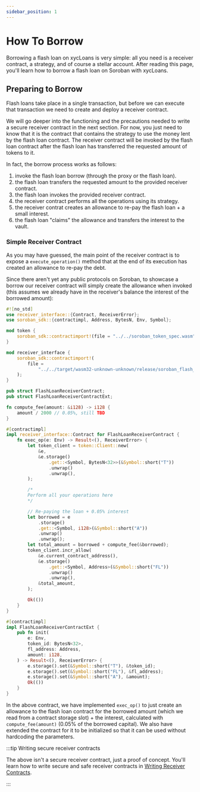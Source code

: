 ```yaml
---
sidebar_position: 1
---
```


# How To Borrow

Borrowing a flash loan on xycLoans is very simple: all you need is a receiver contract, a strategy, and of course a stellar account. After reading this page, you'll learn how to borrow a flash loan on Soroban with xycLoans.

## Preparing to Borrow
Flash loans take place in a single transaction, but before we can execute that transaction we need to create and deploy a receiver contract.

We will go deeper into the functioning and the precautions needed to write a secure receiver contract in the next section. For now, you just need to know that it is the contract that contains the strategy to use the money lent by the flash loan contract. The receiver contract will be invoked by the flash loan contract after the flash loan has transferred the requested amount of tokens to it.

In fact, the borrow process works as follows:
1. invoke the flash loan borrow (through the proxy or the flash loan).
2. the flash loan transfers the requested amount to the provided receiver contract.
3. the flash loan invokes the provided receiver contract.
4. the receiver contract performs all the operations using its strategy.
5. the receiver contrat creates an allowance to re-pay the flash loan + a small interest.
6. the flash loan "claims" the allowance and transfers the interest to the vault.

### Simple Receiver Contract
As you may have guessed, the main point of the receiver contract is to expose a `execute_operation()` method that at the end of its execution has created an allowance to re-pay the debt.

Since there aren't yet any public protocols on Soroban, to showcase a borrow our receiver contract will simply create the allowance when invoked (this assumes we already have in the receiver's balance the interest of the borrowed amount):

```rust
#![no_std]
use receiver_interface::{Contract, ReceiverError};
use soroban_sdk::{contractimpl, Address, BytesN, Env, Symbol};

mod token {
    soroban_sdk::contractimport!(file = "../../soroban_token_spec.wasm");
}

mod receiver_interface {
    soroban_sdk::contractimport!(
        file =
            "../../target/wasm32-unknown-unknown/release/soroban_flash_loan_receiver_standard.wasm"
    );
}

pub struct FlashLoanReceiverContract;
pub struct FlashLoanReceiverContractExt;

fn compute_fee(amount: &i128) -> i128 {
    amount / 2000 // 0.05%, still TBD
}

#[contractimpl]
impl receiver_interface::Contract for FlashLoanReceiverContract {
    fn exec_op(e: Env) -> Result<(), ReceiverError> {
        let token_client = token::Client::new(
            &e,
            &e.storage()
                .get::<Symbol, BytesN<32>>(&Symbol::short("T"))
                .unwrap()
                .unwrap(),
        );

        /*
        Perform all your operations here
        */

        // Re-paying the loan + 0.05% interest
        let borrowed = e
            .storage()
            .get::<Symbol, i128>(&Symbol::short("A"))
            .unwrap()
            .unwrap();
        let total_amount = borrowed + compute_fee(&borrowed);
        token_client.incr_allow(
            &e.current_contract_address(),
            &e.storage()
                .get::<Symbol, Address>(&Symbol::short("FL"))
                .unwrap()
                .unwrap(),
            &total_amount,
        );

        Ok(())
    }
}

#[contractimpl]
impl FlashLoanReceiverContractExt {
    pub fn init(
        e: Env,
        token_id: BytesN<32>,
        fl_address: Address,
        amount: i128,
    ) -> Result<(), ReceiverError> {
        e.storage().set(&Symbol::short("T"), &token_id);
        e.storage().set(&Symbol::short("FL"), &fl_address);
        e.storage().set(&Symbol::short("A"), &amount);
        Ok(())
    }
}
```

In the above contract, we have implemented `exec_op()` to just create an allowance to the flash loan contract for the borrowed amount (which we read from a contract storage slot) + the interest, calculated with `compute_fee(amount)` (0.05% of the borrowed capital). We also have extended the contract for it to be initialized so that it can be used without hardcoding the parameters. 

:::tip Writing secure receiver contracts

The above isn't a secure receiver contract, just a proof of concept. You'll learn how to write secure and safe receiver contracts in [Writing Receiver Contracts](#). 

:::
